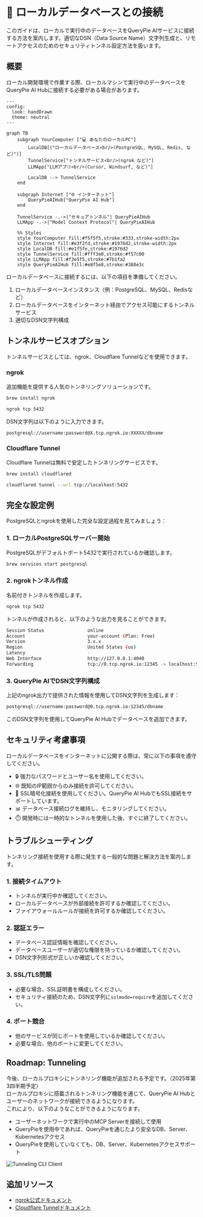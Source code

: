 # 🔗 ローカルデータベースとの接続

このガイドは、ローカルで実行中のデータベースをQueryPie AIサービスに接続する方法を案内します。適切なDSN（Data Source Name）文字列生成と、リモートアクセスのためのセキュリティトンネル設定方法を扱います。


## 概要

ローカル開発環境で作業する際、ローカルマシンで実行中のデータベースをQueryPie AI Hubに接続する必要がある場合があります。

```mermaid
---
config:
  look: handDrawn
  theme: neutral
---

graph TB
    subgraph YourComputer ["💻 あなたのローカルPC"]
        LocalDB[("ローカルデータベース<br/>(PostgreSQL, MySQL, Redis, など)")]
        TunnelService["トンネルサービス<br/>(ngrok など)"]
        LLMApp["LLMアプリ<br/>(Cursor, Windsurf, など)"]
        
        LocalDB --> TunnelService
    end
    
    subgraph Internet ["🌐 インターネット"]
        QueryPieAIHub["QueryPie AI Hub"]
    end
    
    TunnelService -.->|"セキュアトンネル"| QueryPieAIHub
    LLMApp -.->|"Model Context Protocol"| QueryPieAIHub
    
    %% Styles
    style YourComputer fill:#f5f5f5,stroke:#333,stroke-width:2px
    style Internet fill:#e3f2fd,stroke:#1976d2,stroke-width:2px
    style LocalDB fill:#e1f5fe,stroke:#1976d2
    style TunnelService fill:#fff3e0,stroke:#f57c00
    style LLMApp fill:#f3e5f5,stroke:#7b1fa2
    style QueryPieAIHub fill:#e8f5e8,stroke:#388e3c
```
ローカルデータベースに接続するには、以下の項目を準備してください。

1. ローカルデータベースインスタンス（例：PostgreSQL、MySQL、Redisなど）
2. ローカルデータベースをインターネット経由でアクセス可能にするトンネルサービス
3. 適切なDSN文字列構成


## トンネルサービスオプション
トンネルサービスとしては、ngrok、Cloudflare Tunnelなどを使用できます。

### ngrok

追加機能を提供する人気のトンネリングソリューションです。

```bash filename="ngrokインストール" copy
brew install ngrok
```

```bash filename="PostgreSQLトンネル作成" copy
ngrok tcp 5432
```

DSN文字列は以下のように入力できます。

```bash filename="PostgreSQL DSN例" copy
postgresql://username:password@X.tcp.ngrok.io:XXXXX/dbname
```

### Cloudflare Tunnel

Cloudflare Tunnelは無料で安定したトンネリングサービスです。

```bash filename="Cloudflare Tunnelインストール" copy
brew install cloudflared
```

```bash filename="トンネル作成と実行" copy
cloudflared tunnel --url tcp://localhost:5432
```

## 完全な設定例

PostgreSQLとngrokを使用した完全な設定過程を見てみましょう：

### 1. ローカルPostgreSQLサーバー開始
PostgreSQLがデフォルトポート5432で実行されているか確認します。
```bash filename="1段階：PostgreSQL開始" copy
brew services start postgresql
```

### 2. ngrokトンネル作成
名前付きトンネルを作成します。
```bash filename="2段階：ngrokトンネル作成" copy
ngrok tcp 5432
```

トンネルが作成されると、以下のような出力を見ることができます。

```bash filename="ngrok出力例" copy
Session Status                online
Account                       your-account (Plan: Free)
Version                       3.x.x
Region                        United States (us)
Latency                       -
Web Interface                 http://127.0.0.1:4040
Forwarding                    tcp://0.tcp.ngrok.io:12345 -> localhost:5432
```

### 3. QueryPie AIでDSN文字列構成

上記のngrok出力で提供された情報を使用してDSN文字列を生成します：

```bash filename="3段階：DSN文字列構成" copy
postgresql://username:password@0.tcp.ngrok.io:12345/dbname
```

このDSN文字列を使用してQueryPie AI Hubでデータベースを追加できます。

## セキュリティ考慮事項

ローカルデータベースをインターネットに公開する際は、常に以下の事項を遵守してください。

- 🔒 強力なパスワードとユーザー名を使用してください。
- 🌐 既知のIP範囲からのみ接続を許可してください。
- 🔐 SSL暗号化接続を使用してください。QueryPie AI HubでもSSL接続をサポートしています。
- 📊 データベース接続ログを維持し、モニタリングしてください。
- ⏱️ 開発時には一時的なトンネルを使用した後、すぐに終了してください。

## トラブルシューティング

トンネリング接続を使用する際に発生する一般的な問題と解決方法を案内します。

### 1. 接続タイムアウト
- トンネルが実行中か確認してください。
- ローカルデータベースが外部接続を許可するか確認してください。
- ファイアウォールルールが接続を許可するか確認してください。

### 2. 認証エラー
- データベース認証情報を確認してください。
- データベースユーザーが適切な権限を持っているか確認してください。
- DSN文字列形式が正しいか確認してください。

### 3. SSL/TLS問題
- 必要な場合、SSL証明書を構成してください。
- セキュリティ接続のため、DSN文字列に`sslmode=require`を追加してください。

### 4. ポート競合
- 他のサービスが同じポートを使用しているか確認してください。
- 必要な場合、他のポートに変更してください。

## Roadmap: Tunneling
今後、ローカルプロキシにトンネリング機能が追加される予定です。（2025年第3四半期予定）<br/>
ローカルプロキシに搭載されるトンネリング機能を通じて、QueryPie AI Hubとユーザーのネットワークが接続できるようになります。<br/>
これにより、以下のようなことができるようになります。
- ユーザーネットワークで実行中のMCP Serverを接続して使用
- QueryPieを使用中であれば、QueryPieを通じたより安全なDB、Server、Kubernetesアクセス
- QueryPieを使用していなくても、DB、Server、Kubernetesアクセスサポート

![Tunneling CLI Client](@/app/img/tunneling-drawio-1.png)


## 追加リソース

- [ngrok公式ドキュメント](https://ngrok.com/docs)
- [Cloudflare Tunnelドキュメント](https://developers.cloudflare.com/cloudflare-one/connections/connect-apps/) 